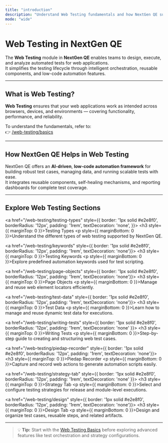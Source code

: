 ```yaml
---
title: "introduction"
description: "Understand Web Testing fundamentals and how NextGen QE supports intelligent, automated web testing."
mode: "wide"
---
```


# Web Testing in NextGen QE

The **Web Testing** module in **NextGen QE** enables teams to design, execute, and analyze automated tests for web applications.  
It simplifies the testing lifecycle through intelligent orchestration, reusable components, and low-code automation features.

---

## What is Web Testing?

**Web Testing** ensures that your web applications work as intended across browsers, devices, and environments — covering functionality, performance, and reliability.  

To understand the fundamentals, refer to:  
👉 [/web-testing/basics](/web-testing/basics)

---

## How NextGen QE Helps in Web Testing

NextGen QE offers an **AI-driven**, **low-code automation framework** for building robust test cases, managing data, and running scalable tests with ease.  
It integrates reusable components, self-healing mechanisms, and reporting dashboards for complete test coverage.

---

## Explore Web Testing Sections

<div style={{ display: 'grid', gridTemplateColumns: 'repeat(auto-fit, minmax(260px, 1fr))', gap: '1rem', marginTop: '1.5rem' }}>

  <a href="/web-testing/testing-types" style={{ border: '1px solid #e2e8f0', borderRadius: '12px', padding: '1rem', textDecoration: 'none',  }}>
    <h3 style={{ marginTop: 0 }}>Testing Types</h3>
    <p style={{ marginBottom: 0 }}>Understand the different types of web testing supported by NextGen QE.</p>
  </a>

  <a href="/web-testing/keywords" style={{ border: '1px solid #e2e8f0', borderRadius: '12px', padding: '1rem', textDecoration: 'none'}}>
    <h3 style={{ marginTop: 0 }}>Testing Keywords</h3>
    <p style={{ marginBottom: 0 }}>Explore predefined automation keywords used for test scripting.</p>
  </a>

  <a href="/web-testing/page-objects" style={{ border: '1px solid #e2e8f0', borderRadius: '12px', padding: '1rem', textDecoration: 'none'}}>
    <h3 style={{ marginTop: 0 }}>Page Objects</h3>
    <p style={{ marginBottom: 0 }}>Manage and reuse web element locators efficiently.</p>
  </a>

  <a href="/web-testing/test-data" style={{ border: '1px solid #e2e8f0', borderRadius: '12px', padding: '1rem', textDecoration: 'none'}}>
    <h3 style={{ marginTop: 0 }}>Test Data</h3>
    <p style={{ marginBottom: 0 }}>Learn how to manage and reuse dynamic test data for executions.</p>
  </a>

  <a href="/web-testing/writing-tests" style={{ border: '1px solid #e2e8f0', borderRadius: '12px', padding: '1rem', textDecoration: 'none' }}>
    <h3 style={{ marginTop: 0 }}>Writing Tests</h3>
    <p style={{ marginBottom: 0 }}>Step-by-step guide to creating and structuring web test cases.</p>
  </a>

  <a href="/web-testing/piedap-recorder" style={{ border: '1px solid #e2e8f0', borderRadius: '12px', padding: '1rem', textDecoration: 'none'}}>
    <h3 style={{ marginTop: 0 }}>Piedap Recorder</h3>
    <p style={{ marginBottom: 0 }}>Capture and record web actions to generate automation scripts easily.</p>
  </a>

  <a href="/web-testing/strategy-tab" style={{ border: '1px solid #e2e8f0', borderRadius: '12px', padding: '1rem', textDecoration: 'none' }}>
    <h3 style={{ marginTop: 0 }}>Strategy Tab</h3>
    <p style={{ marginBottom: 0 }}>Select and configure testing strategies for release and module-level executions.</p>
  </a>

  <a href="/web-testing/design" style={{ border: '1px solid #e2e8f0', borderRadius: '12px', padding: '1rem', textDecoration: 'none'}}>
    <h3 style={{ marginTop: 0 }}>Design Tab</h3>
    <p style={{ marginBottom: 0 }}>Design and organize test cases, reusable steps, and related artifacts.</p>
  </a>

</div>

---

> 💡 **Tip:** Start with the [Web Testing Basics](/web-testing/basics) before exploring advanced features like test orchestration and strategy configurations.

